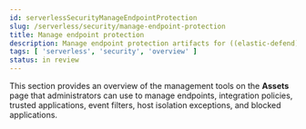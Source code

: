 ```yaml
---
id: serverlessSecurityManageEndpointProtection
slug: /serverless/security/manage-endpoint-protection
title: Manage endpoint protection
description: Manage endpoint protection artifacts for ((elastic-defend)).
tags: [ 'serverless', 'security', 'overview' ]
status: in review
---
```


<DocBadge template="technical preview" />
<div id="manage-endpoint-protection"></div>

This section provides an overview of the management tools on the **Assets** page that administrators can use to manage endpoints, integration policies, trusted applications, event filters, host isolation exceptions, and blocked applications.
